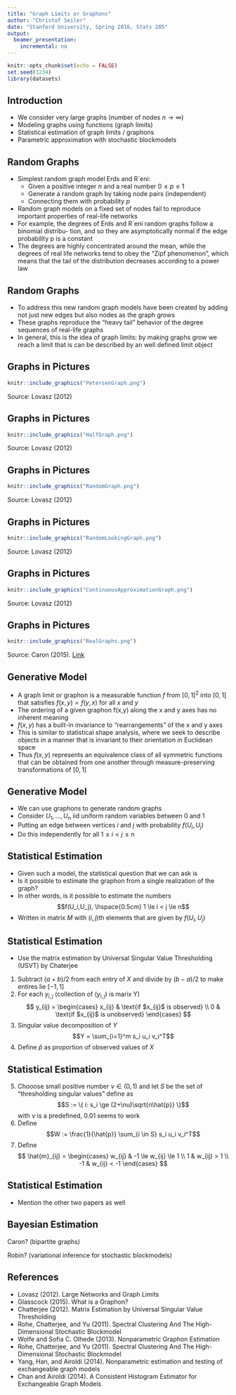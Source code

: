 ```yaml
---
title: "Graph Limits or Graphons"
author: "Christof Seiler"
date: "Stanford University, Spring 2016, Stats 205"
output:
  beamer_presentation:
    incremental: no
---
```


```r
knitr::opts_chunk$set(echo = FALSE)
set.seed(1234)
library(datasets)
```

## Introduction

* We consider very large graphs (number of nodes $n \to \infty$)
* Modeling graphs using functions (graph limits)
* Statistical estimation of graph limits / graphons
* Parametric approximation with stochastic blockmodels

## Random Graphs

* Simplest random graph model Erd\H{o}s and R\`eni: 
    * Given a positive integer $n$ and a real number $0 \le p \le 1$
    * Generate a random graph by taking node pairs (independent)
    * Connecting them with probability $p$
* Random graph models on a fixed set of nodes fail to reproduce important properties of real-life networks
* For example, the degrees of Erd\H{o}s and R\`eni random graphs follow a binomial distribu- tion, and so they are asymptotically normal if the edge probability p is a constant
* The degrees are highly concentrated around the mean, while the degrees of real life networks tend to obey the "Zipf phenomenon", which means that the tail of the distribution decreases according to a power law

## Random Graphs

* To address this new random graph models have been created by adding not just new edges but also nodes as the graph grows
* These graphs reproduce the “heavy tail” behavior of the degree sequences of real-life graphs
* In general, this is the idea of graph limits: by making graphs grow we reach a limit that is can be described by an well defined limit object

## Graphs in Pictures

```r
knitr::include_graphics("PetersenGraph.png")
```

Source: Lovasz (2012)

## Graphs in Pictures

```r
knitr::include_graphics("HalfGraph.png")
```

Source: Lovasz (2012)

## Graphs in Pictures

```r
knitr::include_graphics("RandomGraph.png")
```

Source: Lovasz (2012)

## Graphs in Pictures

```r
knitr::include_graphics("RandomLookingGraph.png")
```

Source: Lovasz (2012)

## Graphs in Pictures

```r
knitr::include_graphics("ContinuousApproximationGraph.png")
```

Source: Lovasz (2012)

## Graphs in Pictures

```r
knitr::include_graphics("RealGraphs.png")
```

Source: Caron (2015). [Link](http://www.stats.ox.ac.uk/~caron/slides/Caron_sparsenetworks.pdf)

## Generative Model

* A graph limit or graphon is a measurable function $f$ from $[0,1]^2$ into $[0,1]$ that satisfies $f(x,y) = f(y,x)$ for all $x$ and $y$
* The ordering of a given graphon f(x,y) along the x and y axes has no inherent meaning
* $f(x,y)$ has a built-in invariance to "rearrangements" of the x and y axes
* This is similar to statistical shape analysis, where we seek to describe objects in a manner that is invariant to their orientation in Euclidean space
* Thus $f(x,y)$ represents an equivalence class of all symmetric functions that can be obtained from one another through measure-preserving transformations of $[0,1]$

## Generative Model

* We can use graphons to generate random graphs
* Consider $U_1,\dots,U_n$ iid uniform random variables between 0 and 1
* Putting an edge between vertices $i$ and $j$ with probability $f(U_i,U_j)$
* Do this independently for all $1 \le i < j \le n$

## Statistical Estimation

* Given such a model, the statistical question that we can ask is
* Is it possible to estimate the graphon from a single realization of the graph?
* In other words, is it possible to estimate the numbers 
$$f(U_i,U_j), \hspace{0.5cm} 1 \le i < j \le n$$
* Written in matrix $M$ with $(i,j)$th elements that are given by $f(U_i,U_j)$

## Statistical Estimation

* Use the matrix estimation by Universal Singular Value Thresholding (USVT) by Chaterjee
1. Subtract $(a+b)/2$ from each entry of $X$ and divide by $(b-a)/2$ to make entires lie $[-1,1]$
2. For each $y_{i,j}$ (collection of $(y_{i,j})$ is marix Y)
$$
y_{ij} = 
\begin{cases}
x_{ij} & \text{if $x_{ij}$ is observed} \\
0 & \text{if $x_{ij}$ is unobserved}
\end{cases}
$$
3. Singular value decomposition of $Y$
$$Y = \sum_{i=1}^m s_i u_i v_i^T$$
4. Define $\hat{p}$ as proportion of observed values of $X$

## Statistical Estimation

5. Chooose small positive number $\nu \in (0,1)$ and let $S$ be the set of "thresholding singular values" define as
$$S := \{ i: s_i \ge (2+\nu)\sqrt{n\hat{p}} \}$$
with $\nu$ is a predefined, $0.01$ seems to work
6. Define 
$$W := \frac{1}{\hat{p}} \sum_{i \in S} s_i u_i v_i^T$$
7. Define
$$
\hat{m}_{ij} = 
\begin{cases}
w_{ij} & -1 \le w_{ij} \le 1 \\
1 & w_{ij} > 1 \\
-1 & w_{ij} < -1
\end{cases}
$$

## Statistical Estimation

* Mention the other two papers as well

## Bayesian Estimation

Caron? (bipartite graphs)

Robin? (variational inference for stochastic blockmodels)

## References

* Lovasz (2012). Large Networks and Graph Limits
* Glasscock (2015). What is a Graphon?
* Chatterjee (2012). Matrix Estimation by Universal Singular Value Thresholding
* Rohe, Chatterjee, and Yu (2011). Spectral Clustering And The High-Dimensional Stochastic Blockmodel
* Wolfe and Sofia C. Olhede (2013). Nonparametric Graphon Estimation
* Rohe, Chatterjee, and Yu (2011). Spectral Clustering And The High-Dimensional Stochastic Blockmodel
* Yang, Han, and Airoldi (2014). Nonparametric estimation and testing of exchangeable graph models
* Chan and Airoldi (2014). A Consistent Histogram Estimator for Exchangeable Graph Models
